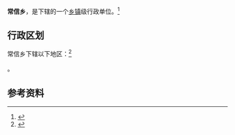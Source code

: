 {{中国乡级行政区|64/01/22/200/000}}

'''常信乡'''，是{{PRC admin/fullname|64/01/22/200/000|3}}下辖的一个[[乡镇|乡镇]]级行政单位。<ref>{{PRC admin/ref sgc|{{PRC admin/parent|64/01/22/200/000}}}}</ref>

== 行政区划 ==

常信乡下辖以下地区：<ref>{{PRC admin/ref sgc|64/01/22/200/000}}</ref>

{{PRC admin/children|64/01/22/200/000}}。

== 参考资料 ==

{{reflist}}

{{行政区划小作品}}
{{PRC admin/navcat|64/01/22/200/000}}